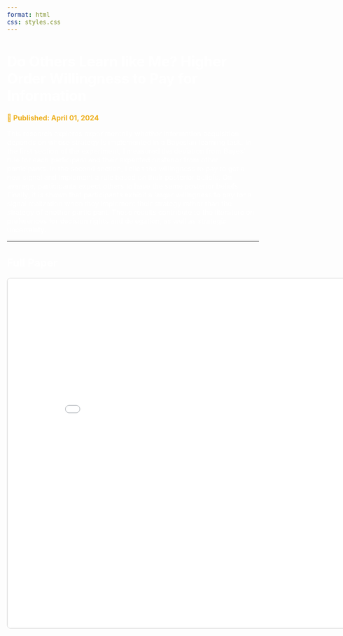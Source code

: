 ---
format: html
css: styles.css
---

<style>
body {
  color: black;
  font-size: 1em;
  background-image: url('images/abstract3.png');
  background-size: cover;         
  background-repeat: no-repeat;   
  background-attachment: fixed;    
  background-position: center;     
  color: white;                   
}
a {
    color: #42d7f5;
}
</style>

# Do Others Learn like Me? Higher Order Willingness to Pay for Information

<span style="font-weight: bold; font-size: 16px; color: #edaf1c;">
  📅 Published: April 01, 2024
</span>

This research explores experimentally whether information acquisition depends on whose strategy is implemented in a Bayesian learning task. In the first section of the experiment, I measured the deviation from Bayes’ rule for each participant and their expected posterior from other participants. In the second section, I elicit the willingness to pay to get a new signal and implement a rule based on their posterior beliefs. On average, participants expect others to have the same posterior beliefs. Finally, it is shown that participants exhibit a larger willingness to pay for a signal realization when they implement their strategy rather than the strategy of another participant. These results contribute to the literature on preferences for decision rights and delegation, as well as strategic uncertainty.

---

## Full Paper

<iframe src="papers/Higher_Order_Willingness_to_Pay.pdf" width="150%" height="800px" style="border:1px solid #ccc; border-radius: 8px;"></iframe>